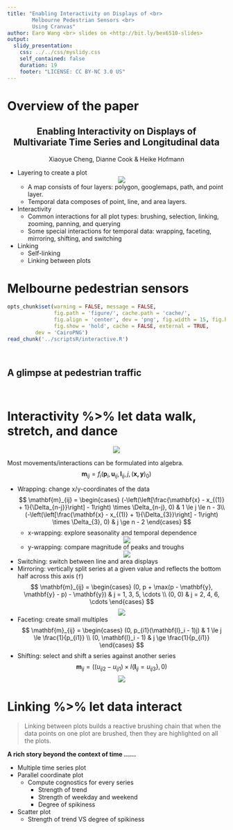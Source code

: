 ```yaml
---
title: "Enabling Interactivity on Displays of <br> 
        Melbourne Pedestrian Sensors <br>
        Using Cranvas"
author: Earo Wang <br> slides on <http://bit.ly/bex6510-slides>
output:
  slidy_presentation:
    css: ../../css/myslidy.css
    self_contained: false
    duration: 19
    footer: "LICENSE: CC BY-NC 3.0 US"
---
```


# Overview of the paper

<!-- <center><img src="figure/cranvas_paper.png" alt="cranvas" style="width: 85%; height: 800px"/></center> -->

<center>
## Enabling Interactivity on Displays of <br> Multivariate Time Series and Longitudinal data
</center>

<center>
Xiaoyue Cheng, Dianne Cook & Heike Hofmann
</center>

* Layering to create a plot
      <center>
![](figure/melb_map.png)
      </center>
    + A map consists of four layers: polygon, googlemaps, path, and point layer.
    + Temporal data composes of point, line, and area layers.
* Interactivity
    - Common interactions for all plot types: brushing, selection, linking, zooming, panning, and querying
    - Some special interactions for temporal data: wrapping, faceting, mirroring, shifting, and switching
* Linking 
    - Self-linking
    - Linking between plots

# Melbourne pedestrian sensors 

```r
opts_chunk$set(warning = FALSE, message = FALSE,
			   fig.path = 'figure/', cache.path = 'cache/', 
			   fig.align = 'center', dev = 'png', fig.width = 15, fig.height = 8, 
			   fig.show = 'hold', cache = FALSE, external = TRUE,
         dev = 'CairoPNG')
read_chunk('../scriptsR/interactive.R')
```

```r
```

```r
```

## A glimpse at pedestrian traffic

```r
```

```r
```

# Interactivity %>% let data walk, stretch, and dance

<center>
![](figure/robot_dance.gif)
</center>

Most movements/interactions can be formulated into algebra.
$$
\mathbf{m}_{ij} = f_{i}(\mathbf{p}_i, \mathbf{u}_{ij}, \mathbf{l}_{ij}, j, 
(\mathbf{x, y})_{0})
$$

* Wrapping: change x/y-coordinates of the data
  $$
  \mathbf{m}_{ij} = \begin{cases}
  (-\left(\left[\frac{\mathbf{x} - x_{(1)} + 1}{\Delta_{n-j}}\right] - 1\right) 
  \times \Delta_{n-j}, 0) & 1 \le j \le n - 3\\
  (-\left(\left[\frac{\mathbf{x} - x_{(1)} + 1}{\Delta_{3}}\right] - 1\right) 
  \times \Delta_{3}, 0) & j \ge n - 2
  \end{cases}
  $$
    + x-wrapping: explore seasonality and temporal dependence 
      <center>
![](figure/xwrapping.gif)
      </center>
    + y-wrapping: compare magnitude of peaks and troughs 
      <center>
![](figure/ywrapping.gif)
      </center>
* Switching: switch between line and area displays
* Mirroring: vertically split series at a given value and reflects the bottom half
  across this axis (`f`)
  $$
  \mathbf{m}_{ij} = \begin{cases}
  (0, p + \max(p - \mathbf{y}, \mathbf{y} - p) - \mathbf{y}) & j = 1, 3, 5, \cdots \\
  (0, 0) & j = 2, 4, 6, \cdots
  \end{cases}
  $$
      <center>
![](figure/area-mirror.gif)
      </center>
* Faceting: create small multiples
  $$
  \mathbf{m}_{ij} = \begin{cases}
  (0, p_{i1}(\mathbf{l}_i - 1)j) & 1 \le j \le \frac{1}{p_{i1}} \\
  (0, \mathbf{l}_i - 1) & j \ge \frac{1}{p_{i1}}
  \end{cases}
  $$
* Shifting: select and shift a series against another series
  $$
  \mathbf{m}_{ij} = ((u_{ij2} - u_{ij1}) \times I\left\{\mathbf{l}_{ij} = u_{ij3}
  \right\}, 0)
  $$
      <center>
![](figure/facet-shift.gif)
      </center>

<!-- ## Manage data or movements? -->
<!--  -->
<!-- * Incremental  -->
<!--   $$ -->
<!--   (\mathbf{x, y})_{s_{t + 1}} = (\mathbf{x, y})_{s_{t}} + \mathbf{m}_{i1} -->
<!--   $$ -->
<!-- * Baseline  -->
<!--   $$ -->
<!--   (\mathbf{x, y})_{s_{t + 1}} = (\mathbf{x, y})_{s_{0}} + \sum_{i, j}\mathbf{m}_{ij} -->
  <!-- $$ -->

# Linking %>% let data interact

> Linking between plots builds a reactive brushing chain that when the data points
on one plot are brushed, then they are highlighted on all the plots.

**A rich story beyond the context of time ......**

* Multiple time series plot
* Parallel coordinate plot
    + Compute cognostics for every series
        - Strength of trend
        - Strength of weekday and weekend
        - Degree of spikiness
* Scatter plot
    + Strength of trend VS degree of spikiness

<!-- <center> -->
<!-- <img src="figure/linking.gif" alt="linking" height="85%" width="85%"> -->
<!-- </center> -->
